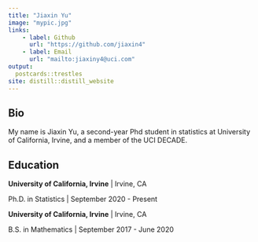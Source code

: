 ```yaml
---
title: "Jiaxin Yu"
image: "mypic.jpg"
links:
    - label: Github
      url: "https://github.com/jiaxin4"
    - label: Email
      url: "mailto:jiaxiny4@uci.com"
output:
  postcards::trestles
site: distill::distill_website
---
```


## Bio

My name is Jiaxin Yu, a second-year Phd student in statistics at University of California, Irvine, and a member of the UCI DECADE. 


## Education

**University of California, Irvine** | Irvine, CA

Ph.D. in Statistics | September 2020 - Present

**University of California, Irvine** | Irvine, CA

B.S. in Mathematics | September 2017 - June 2020


